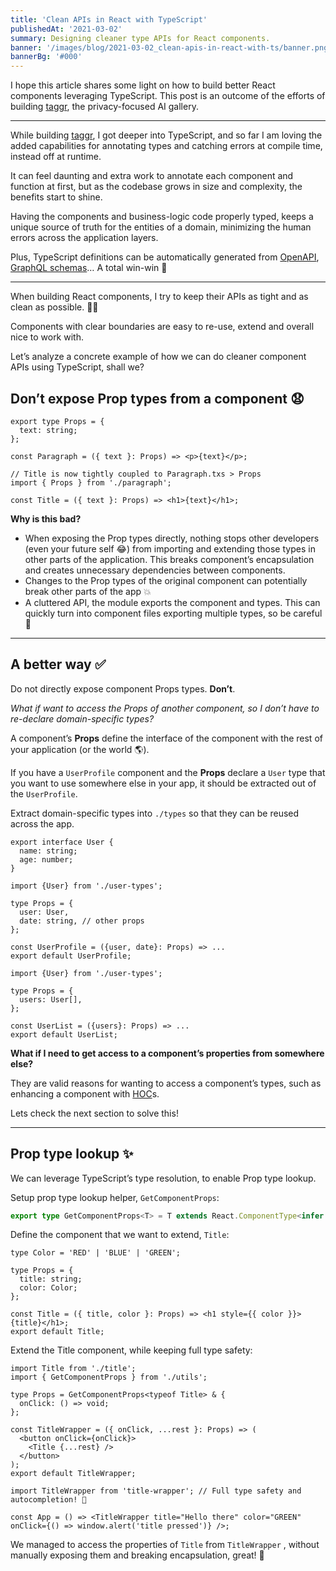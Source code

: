 ```yaml
---
title: 'Clean APIs in React with TypeScript'
publishedAt: '2021-03-02'
summary: Designing cleaner type APIs for React components.
banner: '/images/blog/2021-03-02_clean-apis-in-react-with-ts/banner.png'
bannerBg: '#000'
---
```


I hope this article shares some light on how to build better React components leveraging TypeScript. This post is an outcome of the efforts of building [taggr](https://taggr.ai/), the privacy-focused AI gallery.

---

While building [taggr](https://taggr.ai/), I got deeper into TypeScript, and so far I am loving the added capabilities for annotating types and catching errors at compile time, instead off at runtime.

It can feel daunting and extra work to annotate each component and function at first, but as the codebase grows in size and complexity, the benefits start to shine.

Having the components and business-logic code properly typed, keeps a unique source of truth for the entities of a domain, minimizing the human errors across the application layers.

Plus, TypeScript definitions can be automatically generated from [OpenAPI](https://github.com/drwpow/openapi-typescript), [GraphQL schemas](https://graphql-code-generator.com/docs/plugins/typescript)… A total win-win 🎉

---

When building React components, I try to keep their APIs as tight and as clean as possible. 🧹💨

Components with clear boundaries are easy to re-use, extend and overall nice to work with.

Let’s analyze a concrete example of how we can do cleaner component APIs using TypeScript, shall we?

## Don’t expose Prop types from a component 😧

```typescript:paragraph.tsx
export type Props = {
  text: string;
};

const Paragraph = ({ text }: Props) => <p>{text}</p>;
```

```typescript:title.tsx
// Title is now tightly coupled to Paragraph.txs > Props
import { Props } from './paragraph';

const Title = ({ text }: Props) => <h1>{text}</h1>;
```

**Why is this bad?**

- When exposing the Prop types directly, nothing stops other developers (even your future self 😂) from importing and extending those types in other parts of the application. This breaks component’s encapsulation and creates unnecessary dependencies between components.
- Changes to the Prop types of the original component can potentially break other parts of the app 💥
- A cluttered API, the module exports the component and types. This can quickly turn into component files exporting multiple types, so be careful 🧐

---

## A better way ✅

Do not directly expose component Props types. **Don’t**.

_What if want to access the Props of another component, so I don’t have to re-declare domain-specific types?_

A component’s **Props** define the interface of the component with the rest of your application (or the world 🌎).

If you have a `UserProfile` component and the **Props** declare a `User` type that you want to use somewhere else in your app, it should be extracted out of the `UserProfile`.

Extract domain-specific types into `./types` so that they can be reused across the app.

```typescript:user-types.tsx
export interface User {
  name: string;
  age: number;
}
```

```typescript:user-profile.tsx
import {User} from './user-types';

type Props = {
  user: User,
  date: string, // other props
};

const UserProfile = ({user, date}: Props) => ...
export default UserProfile;
```

```typescript:user-list.tsx
import {User} from './user-types';

type Props = {
  users: User[],
};

const UserList = ({users}: Props) => ...
export default UserList;
```

**What if I need to get access to a component’s properties from somewhere else?**

They are valid reasons for wanting to access a component’s types, such as enhancing a component with [HOC](https://medium.com/javascript-scene/do-react-hooks-replace-higher-order-components-hocs-7ae4a08b7b58)s.

Lets check the next section to solve this!

---

## Prop type lookup ✨

We can leverage TypeScript’s type resolution, to enable Prop type lookup.

Setup prop type lookup helper, `GetComponentProps`:

```typescript:utils.ts
export type GetComponentProps<T> = T extends React.ComponentType<infer P> | React.Component<infer P> ? P : never;
```

Define the component that we want to extend, `Title`:

```typescript:title.tsx
type Color = 'RED' | 'BLUE' | 'GREEN';

type Props = {
  title: string;
  color: Color;
};

const Title = ({ title, color }: Props) => <h1 style={{ color }}>{title}</h1>;
export default Title;
```

Extend the Title component, while keeping full type safety:

```typescript:title-wrapper.tsx
import Title from './title';
import { GetComponentProps } from './utils';

type Props = GetComponentProps<typeof Title> & {
  onClick: () => void;
};

const TitleWrapper = ({ onClick, ...rest }: Props) => (
  <button onClick={onClick}>
    <Title {...rest} />
  </button>
);
export default TitleWrapper;
```

```typescript:index.tsx
import TitleWrapper from 'title-wrapper'; // Full type safety and autocompletion! 🎉

const App = () => <TitleWrapper title="Hello there" color="GREEN" onClick={() => window.alert('title pressed')} />;
```

We managed to access the properties of `Title` from `TitleWrapper` , without manually exposing them and breaking encapsulation, great! 🎉
